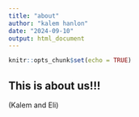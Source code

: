 ```yaml
---
title: "about"
author: "kalem hanlon"
date: "2024-09-10"
output: html_document
---
```


```r
knitr::opts_chunk$set(echo = TRUE)
```

## This is about us!!!
(Kalem and Eli)
